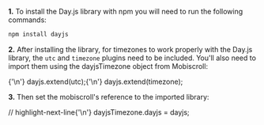 
**1.** To install the Day.js library with npm you will need to run the following commands:

```bash
npm install dayjs
```

**2.** After installing the library, for timezones to work properly with the Day.js library, the `utc` and `timezone` plugins need to be included. You'll also need to import them using the dayjsTimezone object from Mobiscroll:

<CodeBlock language="javascript" title="Day.js library import">
{'\n'}
dayjs.extend(utc);{'\n'}
dayjs.extend(timezone);
</CodeBlock>

**3.** Then set the mobiscroll's reference to the imported library:

<CodeBlock language="javascript" title="Day.js library setup">
// highlight-next-line{'\n'}
dayjsTimezone.dayjs = dayjs;
</CodeBlock>
